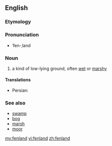 ==English==

===Etymology===
{{compound|fen|land}}

===Pronunciation===
* ˈfen-ˌland

===Noun===
{{en-noun}}

# a kind of low-lying ground, often [[wet]] or [[marshy]]

====Translations====
{{trans-top|low-lying, wet, marshy ground}}
* Persian: {{t|fa|لشابزار|tr=lešâbzâr}}
{{trans-mid}}
{{trans-bottom}}

===See also===
* [[swamp]]
* [[bog]]
* [[marsh]]
* [[moor]]

[[my:fenland]]
[[vi:fenland]]
[[zh:fenland]]